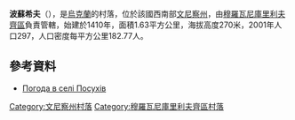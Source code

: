 {{coord|48|45|28|N|27|33|46|E|scale:30000|display=title}}

'''波蘇希夫'''（{{lang-uk|Посухів}}），是[[烏克蘭|烏克蘭]]的村落，位於該國西南部[[文尼察州|文尼察州]]，由[[穆羅瓦尼庫里利夫齊區|穆羅瓦尼庫里利夫齊區]]負責管轄，始建於1410年，面積1.63平方公里，海拔高度270米，2001年人口297，人口密度每平方公里182.77人。

==參考資料==
* [http://weather.in.ua/ua/vinnickaja/21384 Погода в селі Посухів] {{Wayback|url=http://weather.in.ua/ua/vinnickaja/21384 |date=20160305212618 }}

[[Category:文尼察州村落|Category:文尼察州村落]]
[[Category:穆羅瓦尼庫里利夫齊區村落|Category:穆羅瓦尼庫里利夫齊區村落]]


{{Vinnytsia-geo-stub}}